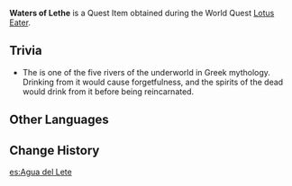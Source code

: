 {{Item Infobox
|id           = 100944
|image        = Item Waters of Lethe.png
|type         = Quest Items
|description  = Water from [[Tokoyo Reisen|a river that flows near the Evernight Temple]]. It shines with a faint light in the darkness. Directly ingesting this liquid will not cause you to forget anything, but the [[Dragonbone Orb]] created through its auspices has this effect.
|source1      = [[Lotus Eater]]
}}
'''Waters of Lethe''' is a Quest Item obtained during the World Quest [[Lotus Eater]].

==Trivia==
* The {{w|Lethe|River Lethe}} is one of the five rivers of the underworld in Greek mythology. Drinking from it would cause forgetfulness, and the spirits of the dead would drink from it before being reincarnated.

==Other Languages==
{{Other Languages
|en      = Waters of Lethe
|zhs     = 忘川之水
|zhs_rm  = Wàng Chuān zhī Shuǐ
|zht     = 忘川之水
|zht_rm  = Wàng Chuān zhī Shuǐ
|zh_tl   = Water of the River of Forgetting
|zh_note = Possibly a reference to the {{w|Sanzu River}} in Japanese mythology.
|ja      = 忘川の水
|ja_rm   = Bousen no Mizu{{Assumed}}
|ja_tl   = Water of the River of Forgetting
|ko      = 망천의 물
|ko_rm   = Mangcheon-ui Mul
|ko_tl   = Water of {{w|Lethe}}
|es      = Agua del Lete
|es_tl   = Water of the {{w|Lethe}} (River)
|fr      = Eau de Lethe
|fr_tl   = Water of Lethe
|ru      = Воды Реки забвения
|ru_tl   = Water of the River of Oblivion
|th      = Water of Lethe
|th_rm   = 
|th_tl   = 
|vi      = Nước Vong Xuyên
|vi_tl   = 
|de      = Wasser von Lethe
|de_tl   = Water of Lethe
|id      = Air Lethe
|id_tl   = Water of Lethe
|pt      = Água de Lethe
|pt_tl   = Water of Lethe
|tr      = Lethe'nin Suları
|tr_tl   = 
|it      = Acqua di Lethe
|it_tl   = 
}}

==Change History==
{{Change History|2.4}}

[[es:Agua del Lete]]